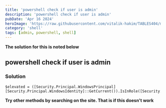 ```yaml
---
title: 'powershell check if user is admin'
description: 'powershell check if user is admin'
pubDate: 'Apr 16 2024'
heroImage: 'https://raw.githubusercontent.com/vitalik-hakim/TABLES404/main/error_b/SHELL.jpg'
category: 'shell'
tags: [admin, powershell, shell]
---
```


**The solution for this is noted below**

## powershell check if user is admin

### Solution

```shell
$elevated = ([Security.Principal.WindowsPrincipal][Security.Principal.WindowsIdentity]::GetCurrent()).IsInRole([Security.Principal.WindowsBuiltInRole]::Administrator)
```

**Try other methods by searching on the site. That is if this doesn't work**
